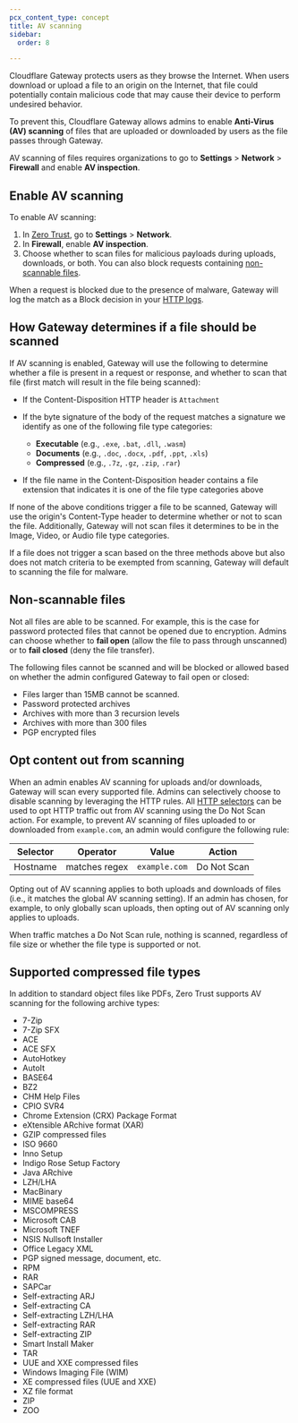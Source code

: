 ```yaml
---
pcx_content_type: concept
title: AV scanning
sidebar:
  order: 8

---
```


Cloudflare Gateway protects users as they browse the Internet. When users download or upload a file to an origin on the Internet, that file could potentially contain malicious code that may cause their device to perform undesired behavior.

To prevent this, Cloudflare Gateway allows admins to enable **Anti-Virus (AV) scanning** of files that are uploaded or downloaded by users as the file passes through Gateway.

AV scanning of files requires organizations to go to **Settings** > **Network** > **Firewall** and enable **AV inspection**.

## Enable AV scanning

To enable AV scanning:

1. In [Zero Trust](https://one.dash.cloudflare.com), go to **Settings** > **Network**.
2. In **Firewall**, enable **AV inspection**.
3. Choose whether to scan files for malicious payloads during uploads, downloads, or both. You can also block requests containing [non-scannable files](#non-scannable-files).

When a request is blocked due to the presence of malware, Gateway will log the match as a Block decision in your [HTTP logs](/cloudflare-one/insights/logs/gateway-logs/#http-logs).

## How Gateway determines if a file should be scanned

If AV scanning is enabled, Gateway will use the following to determine whether a file is present in a request or response, and whether to scan that file (first match will result in the file being scanned):

* If the Content-Disposition HTTP header is `Attachment`

* If the byte signature of the body of the request matches a signature we identify as one of the following file type categories:

  * **Executable** (e.g., `.exe`, `.bat`, `.dll`, `.wasm`)
  * **Documents** (e.g., `.doc`, `.docx`, `.pdf`, `.ppt`, `.xls`)
  * **Compressed** (e.g., `.7z`, `.gz`, `.zip`, `.rar`)

* If the file name in the Content-Disposition header contains a file extension that indicates it is one of the file type categories above

If none of the above conditions trigger a file to be scanned, Gateway will use the origin's Content-Type header to determine whether or not to scan the file. Additionally, Gateway will not scan files it determines to be in the Image, Video, or Audio file type categories.

If a file does not trigger a scan based on the three methods above but also does not match criteria to be exempted from scanning, Gateway will default to scanning the file for malware.

## Non-scannable files

Not all files are able to be scanned. For example, this is the case for password protected files that cannot be opened due to encryption. Admins can choose whether to **fail open** (allow the file to pass through unscanned) or to **fail closed** (deny the file transfer).

The following files cannot be scanned and will be blocked or allowed based on whether the admin configured Gateway to fail open or closed:

* Files larger than 15MB cannot be scanned.
* Password protected archives
* Archives with more than 3 recursion levels
* Archives with more than 300 files
* PGP encrypted files

## Opt content out from scanning

When an admin enables AV scanning for uploads and/or downloads, Gateway will scan every supported file. Admins can selectively choose to disable scanning by leveraging the HTTP rules. All [HTTP selectors](/cloudflare-one/policies/gateway/http-policies/#selectors) can be used to opt HTTP traffic out from AV scanning using the Do Not Scan action. For example, to prevent AV scanning of files uploaded to or downloaded from `example.com`, an admin would configure the following rule:

| Selector | Operator      | Value         | Action      |
| -------- | ------------- | ------------- | ----------- |
| Hostname | matches regex | `example.com` | Do Not Scan |

Opting out of AV scanning applies to both uploads and downloads of files (i.e., it matches the global AV scanning setting). If an admin has chosen, for example, to only globally scan uploads, then opting out of AV scanning only applies to uploads.

When traffic matches a Do Not Scan rule, nothing is scanned, regardless of file size or whether the file type is supported or not.

## Supported compressed file types

In addition to standard object files like PDFs, Zero Trust supports AV scanning for the following archive types:

* 7-Zip
* 7-Zip SFX
* ACE
* ACE SFX
* AutoHotkey
* AutoIt
* BASE64
* BZ2
* CHM Help Files
* CPIO SVR4
* Chrome Extension (CRX) Package Format
* eXtensible ARchive format (XAR)
* GZIP compressed files
* ISO 9660
* Inno Setup
* Indigo Rose Setup Factory
* Java ARchive
* LZH/LHA
* MacBinary
* MIME base64
* MSCOMPRESS
* Microsoft CAB
* Microsoft TNEF
* NSIS Nullsoft Installer
* Office Legacy XML
* PGP signed message, document, etc.
* RPM
* RAR
* SAPCar
* Self-extracting ARJ
* Self-extracting CA
* Self-extracting LZH/LHA
* Self-extracting RAR
* Self-extracting ZIP
* Smart Install Maker
* TAR
* UUE and XXE compressed files
* Windows Imaging File (WIM)
* XE compressed files (UUE and XXE)
* XZ file format
* ZIP
* ZOO

